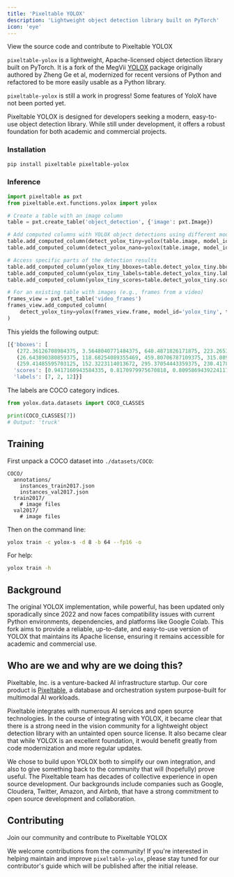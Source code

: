 ```yaml
---
title: 'Pixeltable YOLOX'
description: 'Lightweight object detection library built on PyTorch'
icon: 'eye'
---
```


<Card title="Pixeltable YOLOX" icon="github" href="https://github.com/pixeltable/pixeltable-yolox">
  View the source code and contribute to Pixeltable YOLOX
</Card>

`pixeltable-yolox` is a lightweight, Apache-licensed object detection library built on PyTorch. It is a fork of the MegVii [YOLOX](https://github.com/Megvii-BaseDetection/YOLOX) package originally authored by Zheng Ge et al, modernized for recent versions of Python and refactored to be more easily usable as a Python library.

`pixeltable-yolox` is still a work in progress! Some features of YoloX have not been ported yet.

<Note>
Pixeltable YOLOX is designed for developers seeking a modern, easy-to-use object detection library. While still under development, it offers a robust foundation for both academic and commercial projects.
</Note>

### Installation

```bash
pip install pixeltable pixeltable-yolox
```

### Inference

```python
import pixeltable as pxt
from pixeltable.ext.functions.yolox import yolox

# Create a table with an image column
table = pxt.create_table('object_detection', {'image': pxt.Image})

# Add computed columns with YOLOX object detections using different models
table.add_computed_column(detect_yolox_tiny=yolox(table.image, model_id='yolox_tiny', threshold=0.25))
table.add_computed_column(detect_yolox_nano=yolox(table.image, model_id='yolox_nano', threshold=0.2))

# Access specific parts of the detection results
table.add_computed_column(yolox_tiny_bboxes=table.detect_yolox_tiny.bboxes)
table.add_computed_column(yolox_tiny_labels=table.detect_yolox_tiny.labels)
table.add_computed_column(yolox_tiny_scores=table.detect_yolox_tiny.scores)

# For an existing table with images (e.g., frames from a video)
frames_view = pxt.get_table('video_frames')
frames_view.add_computed_column(
    detect_yolox_tiny=yolox(frames_view.frame, model_id='yolox_tiny', threshold=0.25)
)
```

This yields the following output:

```python
[{'bboxes': [
   (272.36126708984375, 3.5648040771484375, 640.4871826171875, 223.2653350830078),
   (26.643890380859375, 118.68254089355469, 459.80706787109375, 315.089111328125),
   (259.41485595703125, 152.3223114013672, 295.37054443359375, 230.41783142089844)],
  'scores': [0.9417160943584335, 0.8170979975670818, 0.8095869439224117],
  'labels': [7, 2, 12]}]
```

The labels are COCO category indices.

```python
from yolox.data.datasets import COCO_CLASSES

print(COCO_CLASSES[7])
# Output: 'truck'
```

## Training

First unpack a COCO dataset into `./datasets/COCO`:

```
COCO/
  annotations/
    instances_train2017.json
    instances_val2017.json
  train2017/
    # image files
  val2017/
    # image files
```

Then on the command line:

```bash
yolox train -c yolox-s -d 8 -b 64 --fp16 -o
```

For help:

```bash
yolox train -h
```

## Background

<Note>
The original YOLOX implementation, while powerful, has been updated only sporadically since 2022 and now faces compatibility issues with current Python environments, dependencies, and platforms like Google Colab. This fork aims to provide a reliable, up-to-date, and easy-to-use version of YOLOX that maintains its Apache license, ensuring it remains accessible for academic and commercial use.
</Note>

## Who are we and why are we doing this?

Pixeltable, Inc. is a venture-backed AI infrastructure startup. Our core product is [Pixeltable](https://pixeltable.com), a database and orchestration system purpose-built for multimodal AI workloads.

Pixeltable integrates with numerous AI services and open source technologies. In the course of integrating with YOLOX, it became clear that there is a strong need in the vision community for a lightweight object detection library with an untainted open source license. It also became clear that while YOLOX is an excellent foundation, it would benefit greatly from code modernization and more regular updates.

We chose to build upon YOLOX both to simplify our own integration, and also to give something back to the community that will (hopefully) prove useful. The Pixeltable team has decades of collective experience in open source development. Our backgrounds include companies such as Google, Cloudera, Twitter, Amazon, and Airbnb, that have a strong commitment to open source development and collaboration.

## Contributing

<Card title="Contribute" icon="github" href="https://github.com/pixeltable/pixeltable-yolox">
  Join our community and contribute to Pixeltable YOLOX
</Card>

We welcome contributions from the community! If you're interested in helping maintain and improve `pixeltable-yolox`, please stay tuned for our contributor's guide which will be published after the initial release.
